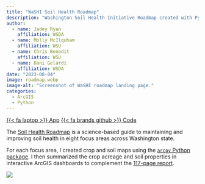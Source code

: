 ```yaml
---
title: "WaSHI Soil Health Roadmap"
description: "Washington Soil Health Initiative Roadmap created with Python and ArcGIS Dashboards & Experience Builder"
author: 
  - name: Jadey Ryan
    affiliation: WSDA
  - name: Molly McIlquham
    affiliation: WSU
  - name: Chris Benedit
    affiliation: WSU
  - name: Dani Gelardi
    affiliation: WSDA
date: "2023-08-04"
image: roadmap.webp
image-alt: "Screenshot of WaSHI roadmap landing page."
categories:
  - ArcGIS
  - Python
---
```


<span class="listing-btn-group">
<a href="https://experience.arcgis.com/experience/505ae4db89ca43f1b943325e6a76e99c" class="btn" role="button">{{< fa laptop >}} App</a> 
<a href="https://github.com/WA-Department-of-Agriculture/washi_roadmap" class="btn" role="button">{{< fa brands github >}} Code</a>
</span>

The [Soil Health Roadmap](https://washingtonsoilhealthinitiative.com/roadmap/) is a science-based guide to maintaining and improving soil health in eight focus areas across Washington state.

For each focus area, I created crop and soil maps using the [`arcpy` Python package](https://pro.arcgis.com/en/pro-app/latest/arcpy/get-started/importing-arcpy.htm). I then summarized the crop acreage and soil properties in interactive ArcGIS dashboards to complement the [117-page report](https://hk79fd.p3cdn1.secureserver.net/wp-content/uploads/2023/09/WSU-Soil-Health-Roadmap-updated-August-2023_page.pdf).

![](roadmap.webp){.img-center fig-alt="Screenshot of WaSHI roadmap landing page."}

